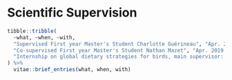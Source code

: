 # Scientific Supervision

```r
tibble::tribble(
  ~what, ~when, ~with,
  "Supervised First year Master's Student Charlotte Guérineau", "Apr. 2018 - May 2018", "Internship on functional rarity of diverse taxonomic groups (birds, plants, fishes, and soil bacteria) over France",
  "Co-supervised First year Master's Student Nathan Mazet", "Apr. 2019 - June 2019",
  "Internship on global dietary strategies for birds, main supervisor: Jean-Yves Barnagaud"
) %>%
  vitae::brief_entries(what, when, with)
```
